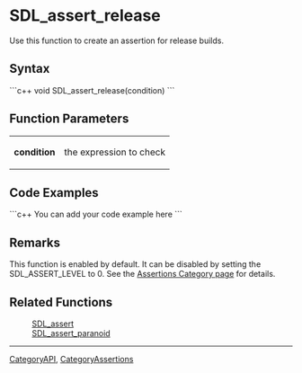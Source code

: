 
= SDL_assert_release =
Use this function to create an assertion for release builds.


== Syntax ==
```c++
void SDL_assert_release(condition)
```

== Function Parameters ==
{|
|'''condition'''
|the expression to check
|}

== Code Examples ==
```c++
You can add your code example here
```

== Remarks ==
This function is enabled by default.  It can be disabled by setting the SDL_ASSERT_LEVEL to 0.  See the [[CategoryAssertions|Assertions Category page]] for details.

== Related Functions ==
:[[SDL_assert]]
:[[SDL_assert_paranoid]]

----
[[CategoryAPI]], [[CategoryAssertions]]
